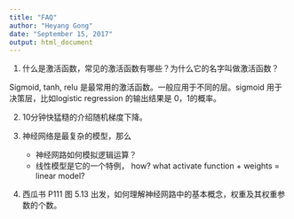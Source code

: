 ```yaml
---
title: "FAQ"
author: "Heyang Gong"
date: "September 15, 2017"
output: html_document
---
```



1. 什么是激活函数，常见的激活函数有哪些？为什么它的名字叫做激活函数？

Sigmoid, tanh, relu 是最常用的激活函数。一般应用于不同的层。sigmoid 用于决策层，比如logistic regression 的输出结果是 0，1的概率。


2. 10分钟快猛糙的介绍随机梯度下降。

3. 神经网络是最复杂的模型，那么
    - 神经网路如何模拟逻辑运算？
    - 线性模型是它的一个特例， how? what activate function + weights = linear model?
    
4. 西瓜书 P111 图 5.13 出发，如何理解神经网路中的基本概念，权重及其权重参数的个数。